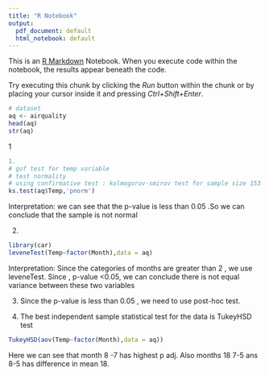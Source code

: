 ```yaml
---
title: "R Notebook"
output:
  pdf_document: default
  html_notebook: default
---
```


This is an [R Markdown](http://rmarkdown.rstudio.com) Notebook. When you execute code within the notebook, the results appear beneath the code. 

Try executing this chunk by clicking the *Run* button within the chunk or by placing your cursor inside it and pressing *Ctrl+Shift+Enter*. 

```r
# dataset
aq <- airquality
head(aq)
str(aq)
```
1
```r
1.
# gof test for temp variable 
# test normality 
# using confirmative test : kolmogorov-smirov test for sample size 153
ks.test(aq$Temp,'pnorm')
```
Interpretation:
we can see that the p-value is less than 0.05 .So we can conclude that the sample is not normal


2.
```r
library(car)
leveneTest(Temp~factor(Month),data = aq)
```
Interpretation:
Since the categories of months are greater than 2 , we use leveneTest.
Since , p-value <0.05, we can conclude there is not equal variance between these two variables

3. 
Since the p-value is less than 0.05 , we need to use post-hoc test. 

4.
The best independent sample statistical test for the data is TukeyHSD test

```r
TukeyHSD(aov(Temp~factor(Month),data = aq))
```

Here we can see that month 8 -7 has highest p adj. Also months 18 7-5 ans 8-5 has difference in mean 18.







